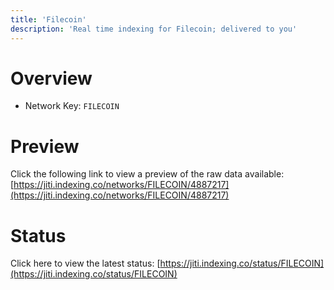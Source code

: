 ```yaml
---
title: 'Filecoin'
description: 'Real time indexing for Filecoin; delivered to you'
---
```


# Overview
- Network Key: `FILECOIN`

# Preview
Click the following link to view a preview of the raw data available: [https://jiti.indexing.co/networks/FILECOIN/4887217](https://jiti.indexing.co/networks/FILECOIN/4887217)

# Status
Click here to view the latest status: [https://jiti.indexing.co/status/FILECOIN](https://jiti.indexing.co/status/FILECOIN)
